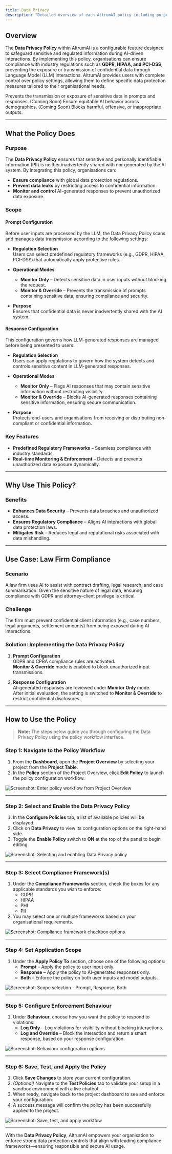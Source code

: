 ```yaml
---
title: Data Privacy
description: "Detailed overview of each AltrumAI policy including purpose, features, and usage guidance."
---
```


## Overview

The **Data Privacy Policy** within AltrumAI is a configurable feature designed to safeguard sensitive and regulated information during AI-driven interactions. By implementing this policy, organisations can ensure compliance with industry regulations such as **GDPR, HIPAA, and PCI-DSS**, preventing the exposure or transmission of confidential data through Language Model (LLM) interactions.
AltrumAI provides users with complete control over policy settings, allowing them to define specific data protection measures tailored to their organisational needs.

<CardGroup cols={2}>
  <Card
    title="Data Privacy"
    icon="lock"
    href="#data-privacy-policy"
  >
    Prevents the transmission or exposure of sensitive data in prompts and responses.
  </Card>
  <Card
    title="Bias & Fairness"
    icon="balance-scale"
    href="#bias-and-fairness-policy"
  >
    (Coming Soon) Ensure equitable AI behavior across demographics.
  </Card>
  <Card
    title="Toxic Content"
    icon="radiation"
    href="#toxic-content-policy"
  >
    (Coming Soon) Blocks harmful, offensive, or inappropriate outputs.
  </Card>
</CardGroup>

---

## What the Policy Does

### Purpose

The **Data Privacy Policy** ensures that sensitive and personally identifiable information (PII) is neither inadvertently shared with nor generated by the AI system. By integrating this policy, organisations can:

- **Ensure compliance** with global data protection regulations.
- **Prevent data leaks** by restricting access to confidential information.
- **Monitor and control** AI-generated responses to prevent unauthorized data exposure.

### Scope

#### Prompt Configuration

Before user inputs are processed by the LLM, the Data Privacy Policy scans and manages data transmission according to the following settings:

- **Regulation Selection**  
  Users can select predefined regulatory frameworks (e.g., GDPR, HIPAA, PCI-DSS) that automatically apply protective rules.

- **Operational Modes**
  - **Monitor Only** – Detects sensitive data in user inputs without blocking the request.
  - **Monitor & Override** – Prevents the transmission of prompts containing sensitive data, ensuring compliance and security.

- **Purpose**  
  Ensures that confidential data is never inadvertently shared with the AI system.

#### Response Configuration

This configuration governs how LLM-generated responses are managed before being presented to users:

- **Regulation Selection**  
  Users can apply regulations to govern how the system detects and controls sensitive content in LLM-generated responses.

- **Operational Modes**
  - **Monitor Only** – Flags AI responses that may contain sensitive information without restricting visibility.
  - **Monitor & Override** – Blocks AI-generated responses containing sensitive information, ensuring secure communication.

- **Purpose**  
  Protects end-users and organisations from receiving or distributing non-compliant or confidential information.

### Key Features

- **Predefined Regulatory Frameworks** – Seamless compliance with industry standards.
- **Real-time Monitoring & Enforcement** – Detects and prevents unauthorized data exposure dynamically.

---

## Why Use This Policy?

### Benefits

- **Enhances Data Security** – Prevents data breaches and unauthorized access.
- **Ensures Regulatory Compliance** – Aligns AI interactions with global data protection laws.
- **Mitigates Risk** – Reduces legal and reputational risks associated with data mishandling.

---

## Use Case: Law Firm Compliance

### Scenario

A law firm uses AI to assist with contract drafting, legal research, and case summarisation. Given the sensitive nature of legal data, ensuring compliance with GDPR and attorney-client privilege is critical.

### Challenge

The firm must prevent confidential client information (e.g., case numbers, legal arguments, settlement amounts) from being exposed during AI interactions.

### Solution: Implementing the Data Privacy Policy

1. **Prompt Configuration**  
   GDPR and CPRA compliance rules are activated.  
   **Monitor & Override** mode is enabled to block unauthorized input transmissions.

2. **Response Configuration**  
   AI-generated responses are reviewed under **Monitor Only** mode.  
   After initial evaluation, the setting is switched to **Monitor & Override** to restrict confidential disclosures.

---

## How to Use the Policy

> **Note:** The steps below guide you through configuring the Data Privacy Policy using the policy workflow interface.

### Step 1: Navigate to the Policy Workflow

1. From the **Dashboard**, open the **Project Overview** by selecting your project from the **Project Table**.
2. In the **Policy** section of the Project Overview, click **Edit Policy** to launch the policy configuration workflow.

![Screenshot: Enter policy workflow from Project Overview](#)

---

### Step 2: Select and Enable the Data Privacy Policy

1. In the **Configure Policies** tab, a list of available policies will be displayed.
2. Click on **Data Privacy** to view its configuration options on the right-hand side.
3. Toggle the **Enable Policy** switch to **ON** at the top of the panel to begin editing.

![Screenshot: Selecting and enabling Data Privacy policy](#)

---

### Step 3: Select Compliance Framework(s)

1. Under the **Compliance Frameworks** section, check the boxes for any applicable standards you wish to enforce:
   - GDPR
   - HIPAA
   - PHI
   - PII
2. You may select one or multiple frameworks based on your organisational requirements.

![Screenshot: Compliance framework checkbox options](#)

---

### Step 4: Set Application Scope

1. Under the **Apply Policy To** section, choose one of the following options:
   - **Prompt** – Apply the policy to user input only.
   - **Response** – Apply the policy to AI-generated responses only.
   - **Both** – Enforce the policy on both user inputs and model outputs.

![Screenshot: Scope selection - Prompt, Response, Both](#)

---

### Step 5: Configure Enforcement Behaviour

1. Under **Behaviour**, choose how you want the policy to respond to violations:
   - **Log Only** – Log violations for visibility without blocking interactions.
   - **Log and Override** – Block the interaction and return a smart response, based on your response configuration.

![Screenshot: Behaviour configuration options](#)

---

### Step 6: Save, Test, and Apply the Policy

1. Click **Save Changes** to store your current configuration.
2. *(Optional)* Navigate to the **Test Policies** tab to validate your setup in a sandbox environment with a live chatbot.
3. When ready, navigate back to the project dashboard to see and enforce your configuration.
4. A success message will confirm the policy has been successfully applied to the project.

![Screenshot: Save, test, and apply workflow](#)

---

With the **Data Privacy Policy**, AltrumAI empowers your organisation to enforce strong data protection controls that align with leading compliance frameworks—ensuring responsible and secure AI usage.
